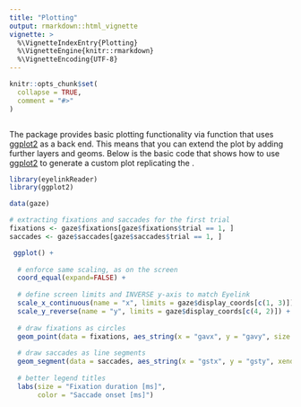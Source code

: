 ---
title: "Plotting"
output: rmarkdown::html_vignette
vignette: >
  %\VignetteIndexEntry{Plotting}
  %\VignetteEngine{knitr::rmarkdown}
  %\VignetteEncoding{UTF-8}
---

```{r, include = FALSE}
knitr::opts_chunk$set(
  collapse = TRUE,
  comment = "#>"
)
```

```{r setup}
```

The package provides basic plotting functionality via \code{plot} function that uses [ggplot2](https://ggplot2.tidyverse.org/) as a back end. This means that you can extend the plot by adding further layers and geoms. Below is the basic code that shows how to use [ggplot2](https://ggplot2.tidyverse.org/) to generate a custom plot replicating the \code{plot}.
```{r out.width='100%', fig.width=10, fig.height=8}
library(eyelinkReader)
library(ggplot2)

data(gaze)

# extracting fixations and saccades for the first trial
fixations <- gaze$fixations[gaze$fixations$trial == 1, ]
saccades <- gaze$saccades[gaze$saccades$trial == 1, ]

 ggplot() +
  
  # enforce same scaling, as on the screen
  coord_equal(expand=FALSE) +
   
  # define screen limits and INVERSE y-axis to match Eyelink
  scale_x_continuous(name = "x", limits = gaze$display_coords[c(1, 3)]) +
  scale_y_reverse(name = "y", limits = gaze$display_coords[c(4, 2)]) +
   
  # draw fixations as circles
  geom_point(data = fixations, aes_string(x = "gavx", y = "gavy", size = "duration"), alpha=0.3) +
   
  # draw saccades as line segments
  geom_segment(data = saccades, aes_string(x = "gstx", y = "gsty", xend = "genx", yend = "geny", color = "sttime_rel")) +
   
  # better legend titles
  labs(size = "Fixation duration [ms]",
       color = "Saccade onset [ms]")
```


